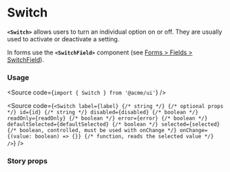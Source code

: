 
<Meta of={SwitchStories} />

# Switch

**`<Switch>`** allows users to turn an individual option on or off. They are usually used to activate or deactivate a setting.

In forms use the **`<SwitchField>`** component (see [Forms > Fields > SwitchField](/docs/forms-fields-switchfield--docs)).

<Canvas of={SwitchStories.Default} />

### Usage

<Source code={`import { Switch } from '@acme/ui'`} />

<Source
	code={`
<Switch
  label={label} {/* string */}
  {/* optional props */}
  id={id} {/* string */}
  disabled={disabled} {/* boolean */}
  readOnly={readOnly} {/* boolean */}
  error={error} {/* boolean */}
  defaultSelected={defaultSelected} {/* boolean */}
  selected={selected} {/* boolean, controlled, must be used with onChange */}
  onChange={(value: boolean) => {}} {/* function, reads the selected value */}
/>
`}
/>

### Story props

<Controls />
